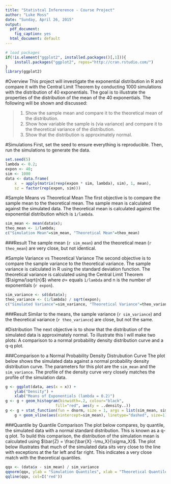 ```yaml
---
title: "Statistcal Infererence - Course Project"
author: "Luke Moss"
date: "Sunday, April 26, 2015"
output:
  pdf_document:
    fig_caption: yes
  html_document: default
---
```


```r
# load packages
if(!is.element("ggplot2", installed.packages()[,1])){
    install.packages("ggplot2", repos="http://cran.rstudio.com/")
}
library(ggplot2)
```

#Overview
This project will investigate the exponential distribution in R and compare it with the Central Limit Theorem by conducting 1000 simulations with the distribution of 40 exponentials.  The goal is to illustrate the properties of the distribution of the mean of the 40 exponentials.  The following will be shown and discussed:

> 1. Show the sample mean and compare it to the theoretical mean of the distribution.
> 2. Show how variable the sample is (via variance) and compare it to the theoretical variance of the distribution.
> 3. Show that the distribution is approximately normal.

#Simulations
First, set the seed to ensure everything is reproducible.  Then, run the simulations to generate the data.
```r
set.seed(5)
lambda <- 0.2; 
expon <- 40; 
sim <- 1000
data <- data.frame(
    x  = apply(matrix(rexp(expon * sim, lambda), sim), 1, mean),
    sz = factor(rep(expon, sim)))
```

#Sample Means vs Theoretical Mean
The first objective is to compare the sample mean to the theoretical mean.  The sample mean is calculated against the simulated data.  The theoretical mean is calculated against the exponential distribution which is `1/lambda`.

```r
sim_mean <- mean(data$x);
theo_mean <- 1/lambda;
c("Simulation Mean"=sim_mean, "Theoretical Mean"=theo_mean)
```

###Result
The sample mean (`r sim_mean`) and the theoretical mean (`r theo_mean`) are very close, but not identical.

#Sample Variance vs Theoretical Variance
The second objective is to compare the sample variance to the theoretical variance.  The sample variance is calculated in R using the standard deviation function.  The theoretical variance is calculated using the Central Limit Theorem ($\sigma/\sqrt{n}$) where $\sigma =$ equals `1/lambda` and n is the number of exponentials (`r expon`).

```r
sim_variance <- sd(data$x); 
theo_variance <- (1/lambda) / sqrt(expon);
c("Simulated Variance"=sim_variance, "Theoretical Variance"=theo_variance)
```

###Result
Similar to the means, the sample variance (`r sim_variance`) and the theoretical variance (`r theo_variance`) are close, but not the same.

#Distribution
The next objective is to show that the distribution of the simulated data is approximately normal. To illustrate this I will make two plots: A comparison to a normal probability density distribution curve and a q-q plot.

###Comparison to a Normal Probability Density Distrubution Curve
The plot below shows the simulated data against a normal probability density distribution curve. The parameters for this plot are the `sim_mean` and the `sim_variance`. The profile of the density curve very closely matches the profile of the simulation data. 

```r
g <- ggplot(data, aes(x = x)) + 
    ylab("Density") +
    xlab("Means of Exponentials (lambda = 0.2)")
g <- g + geom_histogram(binwidth=.2, colour="black",
                      fill="red", aes(y = ..density..)) 
g <- g + stat_function(fun = dnorm, size = 1, args = list(sim_mean, sim_variance))
    g + geom_vline(aes(xintercept=sim_mean), linetype="dashed", size=1)
```

###Quantile by Quantile Comparison
The plot  below compares, by quantile, the simulated data with a normal standard distribution. This is known as a q-q plot.  To build this comparison, the distribution of the simulation mean is calculated using $\bar{Z} = \frac{\bar{X} -\mu_X}{\sigma_X}$. The plot below illustrates that much of the simulated data sits very close to the line with exceptions at the far left and far right.  This indicates a very close match with the theoretical quantiles.

```r
qqx <- (data$x - sim_mean) / sim_variance
qqnorm(qqx, ylab = "Simulation Quantiles", xlab = "Theoretical Quantiles", main="")
qqline(qqx, col=I('red'))
```
